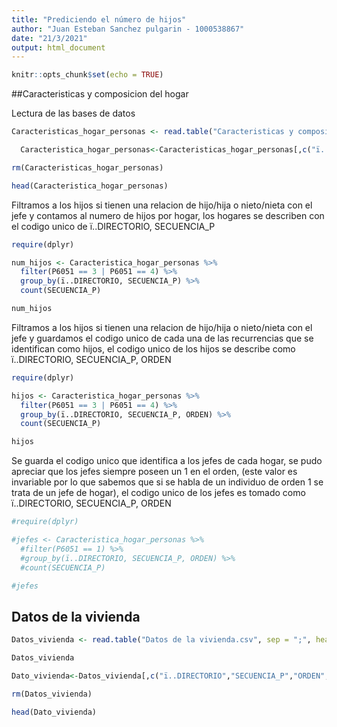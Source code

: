 ```yaml
---
title: "Prediciendo el número de hijos"
author: "Juan Esteban Sanchez pulgarin - 1000538867"
date: "21/3/2021"
output: html_document
---
```


```r
knitr::opts_chunk$set(echo = TRUE)
```

##Caracteristicas y composicion del hogar

Lectura de las bases de datos
```r
Caracteristicas_hogar_personas <- read.table("Caracteristicas y composicion del hogar.csv", sep = ";", header = T)
```


```r
  Caracteristica_hogar_personas<-Caracteristicas_hogar_personas[,c("ï..DIRECTORIO","SECUENCIA_P","ORDEN","P6020", "P6040","P6051", "P5502", "P6071", "P756","P6081", "P6087","P6083","P6088","P6080")]
```

```r
rm(Caracteristicas_hogar_personas)
```

```r
head(Caracteristica_hogar_personas)
```
Filtramos a los hijos si tienen una relacion de hijo/hija o nieto/nieta con el jefe y contamos al numero de hijos por hogar, los hogares se describen con el codigo unico de ï..DIRECTORIO, SECUENCIA_P

```r
require(dplyr)

num_hijos <- Caracteristica_hogar_personas %>%
  filter(P6051 == 3 | P6051 == 4) %>%
  group_by(ï..DIRECTORIO, SECUENCIA_P) %>%
  count(SECUENCIA_P)
```

```r
num_hijos
```

Filtramos a los hijos si tienen una relacion de hijo/hija o nieto/nieta con el jefe y guardamos el codigo unico de cada una de las recurrencias que se identifican como hijos, el codigo unico de los hijos se describe como ï..DIRECTORIO, SECUENCIA_P, ORDEN

```r
require(dplyr)

hijos <- Caracteristica_hogar_personas %>%
  filter(P6051 == 3 | P6051 == 4) %>%
  group_by(ï..DIRECTORIO, SECUENCIA_P, ORDEN) %>%
  count(SECUENCIA_P)
```

```r
hijos
```
Se guarda el codigo unico que identifica a los jefes de cada hogar, se pudo apreciar que los jefes siempre poseen un 1 en el orden, (este valor es invariable por lo que sabemos que si se habla de un individuo de orden 1 se trata de un jefe de hogar), el codigo unico de los jefes es tomado como ï..DIRECTORIO, SECUENCIA_P, ORDEN

```r
#require(dplyr)

#jefes <- Caracteristica_hogar_personas %>%
  #filter(P6051 == 1) %>%
  #group_by(ï..DIRECTORIO, SECUENCIA_P, ORDEN) %>%
  #count(SECUENCIA_P)
```

```r
#jefes
```
## Datos de la vivienda

```r
Datos_vivienda <- read.table("Datos de la vivienda.csv", sep = ";", header = T)
```

```r
Datos_vivienda
```

```r
Dato_vivienda<-Datos_vivienda[,c("ï..DIRECTORIO","SECUENCIA_P","ORDEN","CANT_HOGARES_VIVIENDA","CANT_HOG_COMPLETOS","P1070","P4015","P8520","P8520S1","P8520S1A1","P8520S5","P8520S3")]
```

```r
rm(Datos_vivienda)
```

```r
head(Dato_vivienda)
```

